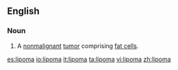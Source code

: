 ==English==
{{wikipedia}}
===Noun===
{{en-noun}}
#{{pathology}} A [[nonmalignant]] [[tumor]] comprising [[fat cell]]s.

[[es:lipoma]]
[[io:lipoma]]
[[it:lipoma]]
[[ta:lipoma]]
[[vi:lipoma]]
[[zh:lipoma]]